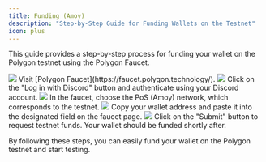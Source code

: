 ```yaml
---
title: Funding (Amoy)
description: "Step-by-Step Guide for Funding Wallets on the Testnet"
icon: plus
---
```


This guide provides a step-by-step process for funding your wallet on the Polygon testnet using the Polygon Faucet.

<Steps>
  <Step title="Go to the Polygon Faucet website" titleSize="h2">
    <img style={{ borderRadius: "0.5rem" }} src="./images/fund1.png" />
    Visit [Polygon Faucet](https://faucet.polygon.technology/).
  </Step>
  <Step title="Log in with Discord" titleSize="h2">
    <img style={{ borderRadius: "0.5rem" }} src="./images/fund3.png" />
    Click on the "Log in with Discord" button and authenticate using your Discord
    account.
  </Step>
  <Step title="Select the PoS (Amoy) Network" titleSize="h2">
    <img style={{ borderRadius: "0.5rem" }} src="./images/fund4.png" />
    In the faucet, choose the PoS (Amoy) network, which corresponds to the testnet.
  </Step>
  <Step title="Paste Your Wallet Address" titleSize="h2">
    <img style={{ borderRadius: "0.5rem" }} src="./images/fund5.png" />
    Copy your wallet address and paste it into the designated field on the faucet
    page.
  </Step>
  <Step title="Submit the Request" titleSize="h2">
    <img style={{ borderRadius: "0.5rem" }} src="./images/fund6.png" />
    Click on the "Submit" button to request testnet funds. Your wallet should be
    funded shortly after.
  </Step>
</Steps>

By following these steps, you can easily fund your wallet on the Polygon testnet and start testing.

